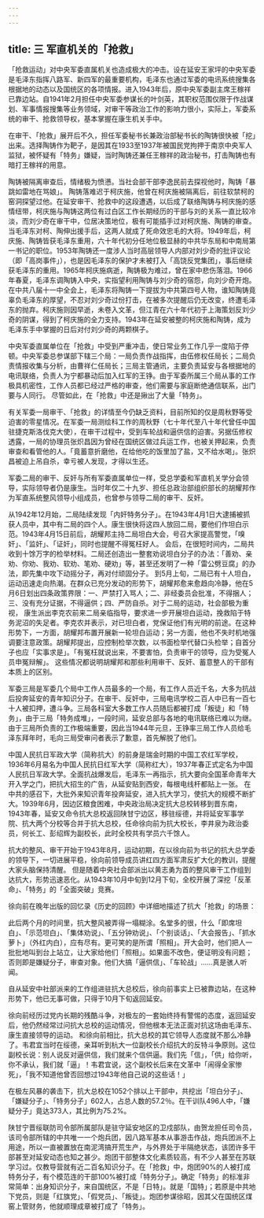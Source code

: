 ```yaml
---
---
---
```

title: 三  军直机关的「抢救」
---

「抢救运动」对中央军委直属机关也造成极大的冲击。设在延安王家坪的中央军委是毛泽东指挥八路军、新四军的最重要机构，毛泽东也通过军委的电讯系统搜集各根据地的动态以及国统区的各项情报。进入1943年后，原中央军委副主席王稼祥已靠边站。自1941年2月担任中央军委参谋长的叶剑英，其职权范围仅限于作战谋划、军事情报搜集等业务领域，对审干等政治工作的影响力很小，实际上，军委系统的审干、抢救领导权，基本掌握在康生机关手中。

在审干、「抢救」展开后不久，担任军委秘书长兼政治部秘书长的陶铸很快被「挖」出来。选择陶铸作为靶子，是因其在1933至1937年被国民党拘押于南京中央军人监狱，被怀疑有「特务」嫌疑，当时陶铸还兼任王稼祥的政治秘书，打击陶铸也有暗打王稼祥的用意。

陶铸被隔离审查后，情绪极为愤懑。当社会部干部李逸民前去探视他时，陶铸「暴跳如雷地在骂娘」。 陶铸落难迟于柯庆施，他曾在柯庆施被隔离后，前往软禁柯的窑洞探望过他。在延安审干、抢救中的这段遭遇，以后成了联络陶铸与柯庆施的感情纽带，柯庆施与陶铸这两位有过白区工作长期经历的干部与刘的关系一直比较冷淡，而刘少奇在审干中，位居决策地位，极有可能插手过对柯庆施、陶铸的审查。当毛泽东对柯、陶伸出援手后，这两人就成了死命效忠毛的大将。1949年后，柯庆施、陶铸皆获毛泽东重用，六十年代初分任地位极显赫的中共华东局和中南局第一书记的职位。1953年陶铸还一度涉人当时高层领导人内部对刘少奇的批评议论（即「高岗事件」），也是因毛泽东的保护才未被打入「高饶反党集团」，事后继续获毛泽东的重用。1965年柯庆施病逝，陶铸极为难过，曾在家中悲伤落泪。1966年春夏，毛泽东调陶铸入中央，实指望利用陶铸与刘少奇的宿怨，向刘少奇开炮。在中共八届十一中全会上，毛泽东将陶铸一下提拔为中共第四号人物，谁知陶铸竟辜负毛泽东的厚望，不忍对刘少奇过份打击，在被多次提醒后仍无改变，终遭毛泽东的抛弃。柯庆施则因早逝，未卷入文革，但江青在六十年代初于上海策划反刘少奇的阴谋，得到了柯庆施的全力支持。1943年在延安被整的柯庆施和陶铸，成为毛泽东手中掌握的日后对付刘少奇的两颗棋子。

中央军委直属单位在「抢救」中受到严重冲击，使日常业务工作几乎一度陷于停顿。中央军委总参谋部下辖三个局：一局负责作战指挥，由伍修权任局长；二局负责情报收集与分析，由曹祥仁任局长；三局主管通讯，主要负责延安与各根据地的电讯联络，负责人为宁都暴动后加入红军的王铮。由于军委所属三个局从事的工作极具机密性，工作人员都已经过严格的审查，他们需要与家庭断绝通信联系，出门要与人同行。 尽管如此，在「抢救」中还是揪出了大量「特务」。

有关军委一局审干、「抢救」的详情至今仍缺乏资料，目前所知的仅是周秋野等受迫害的零星情况。在军委一局测绘科工作的周秋野（七十年代至八十年代曾任中国驻捷克斯洛伐克大使），在审干过程中，受到车轮战和逼供信的迫害。另据伍修权透露，一局的协理员张炽昌因为曾经在国统区做过兵运工作，也被关押起来，负责审查和看管他的人。「竟蓄意折磨他，在给他吃的饭里加了盐，又不给水喝」。张炽昌被迫上吊自杀，幸亏被人发现，才得以生还。 

军委二局的审干、反奸与所有军委直属单位一样，受总学委和军直机关学分会领导，实际领导者仍是康生。当时年仅二十九岁、担任总政治部组织部长的胡耀邦作为军直系统整风领导小组成员，也曾参与领导二局的审干、反奸。

从1942年12月始，二局陆续发现「内奸特务分子」。在1943年4月1日大逮捕被抓获人员中，其中有二局的四个人。康生很快将这四人放回二局，要他们作坦白示范。1943年4月15日前后，胡耀邦主持二局坦白大会，号召大家提高警觉，「嗅奸」、「监奸」、「证奸」，同时也提醒不得冤枉好人。 会后，在很短时间内，二局共收到十馀万字的检举材料。二局还创造出一整套劝说坦白分子的办法：「善劝、亲劝、你劝、我劝、软劝、笔劝、硬劝」等，甚至还发明了一种「雷公劈豆腐」的办法，即先集中攻下动摇分子，再对付顽固分子。 到5月上旬，二局已有十人坦白，运动迅速走向热潮。在群众已充分发动的形势下，胡耀邦愈来愈趋向冷静，他在5月6日划出四条政策界限：一、严禁打入骂人；二、非经委员会批准，不得捆人；三、没有充分证据，不得逼供；四、严防自杀。对于二局的运动，社会部极为重视， 康生派出李克农前来二局亲临指导，要求进一步开展坦白运动，挽救陷于特务泥沼的失足者。李克农并表示，对已坦白者，党保证他们有光明的前途。在这种形势下，一方面，胡耀邦布置开展新一轮坦白运动；另一方面，他也不失时机地强调要注意政策。胡耀邦提出，应控制检举次数，以书面检举代替口头检举；自首分子也应「实事求是」。「有冤枉就说出来，不要害怕，负责审干的领导，应为受冤人员申冤辩解」。 这些情况都说明胡耀邦和那些利用审干、反奸、蓄意整人的干部有本质上的区别。

军委三局是军委几个局中工作人员最多的一个局，有工作人员近千名，大多为抗战后投奔延安的青年知识分子。在审干、反奸中，三局电讯学校二百人中已有一百七十人被扣押，遭斗争。三局各科室大多数工作人员随后都被打成「叛徒」和「特务」，由于三局「特务成堆」，一段时间，延安总部与各地的电讯联络已难以为继。由于三局所负责的工作极端重要，因此当1944年元旦，王铮率三局工作人员给毛泽东拜年时，毛向三局受审问者表示了歉意，首先解脱了他们。

中国人民抗日军政大学（简称抗大）的前身是瑞金时期的中国工农红军学校，1936年6月易名为中国人民抗日红军大学（简称红大），1937年春正式定名为中国人民抗日军政大学。全面抗战爆发后，毛泽东一再指示，抗大要向全国革命青年大开入学之门，把抗大招生的广告，从延安贴到西安，每根电线杆都贴上一张。 在中共的感召下，大批外来知识青年投奔延安，进入抗大学习，使抗大的规模不断扩大。1939年6月，因边区粮食困难，中央政治局决定抗大总校转移到晋东南，1943年春，延安又命令抗大总校返回陕甘宁边区，移驻绥德，并将延安军事学院、抗大两个分校等合并于抗大总校，任命徐向前为抗大校长，李井泉为政治委员，何长工、彭绍辉为副校长，此时全校共有学员六千馀人。

抗大的整风、审干开始于1943年8月，运动初期，在以徐向前为书记的抗大总学委的领导下，一切进展平稳，徐向前领导成员讲红四方面军肃反扩大化的教训，提醒大家头脑保持清醒。 但是随着中央社会部派出以黄志勇为首的整风审干工作组到达抗大，形势迅速恶化。从1943年10月中旬到12月下旬，全校开展了深挖「反革命」、「特务」的「全面突破」竞赛。

徐向前在晚年出版的回忆录《历史的回顾》中详细地描述了抗大「抢救」的场景：

此后两个月的时间里，抗大整风被弄得一塌糊涂。名堂多的很，什么「即席坦白」、「示范坦白」、「集体劝说」、「五分钟劝说」、「个别谈话」、「大会报告」、「抓水萝卜」（外红内白），应有尽有。更可笑的是所谓「照相」。开大会时，他们把人一批批地叫到台上站立，让大家给他们「照相」。如果面不改色，便证明没有问题；否则即是嫌疑分子，审查对象。他们大搞「逼供信」、「车轮战」……真是骇人听闻。 

自从延安中社部派来的工作组进驻抗大总校后，徐向前事实上已被靠边站，在这种形势下，他已无事可做，只得于10月下旬返回延安。

徐向前经历过党内长期的残酷斗争，对极左的一套始终持有警惕的态度，返回延安后，他仍然经常过问抗大总校的运动情况，但他根本无法正面对抗这场由毛泽东、康生直接领导的运动。 和徐向前相比，抗大总校的其它领导人态度就不那么冷静了。韦君宜当时在绥德，亲耳听到杭大一位副校长介绍抗大的反特斗争原则。这位副校长说：别人说反对逼供信，我们就来个信供逼。我们先「信」，「供」给你听，你不承认，我们就「逼」！韦君宜说，这个副校长后来在文革中「闹得全家惨死」，「我不知道他曾否回想过1943年他自己说的这些话！」 

在极左风暴的袭击下，抗大总校在1052个排以上干部中，共挖出「坦白分子」、「嫌疑分子」、「特务分子」602人，占总人数的57.2％。在干训队496人中，「嫌疑分子」竟达373人，其比例为75.2%。 

陕甘宁晋绥联防司令部所属部队是驻守延安地区的卫戍部队，由贺龙担任司令员，该司令部所辖的中共唯一一个炮兵团，因八路军基本从事游击作战，炮兵团派不上用途，所以一直被置放在南泥湾搞开荒生产，与外界处于半隔绝状态，该团许多干部甚至对延安动态也知之甚少。炮团干部整体文化素质较高，有不少人甚至在苏联学习过。仅教导营就有近二百名知识分子。在「抢救」中，炮团90%的人被打成特务分子，有个模范连的干部100%被打成「特务分子」。确定「特务」的标准非常简单：出身知识分子，来自国统区，不是「日特」。就是「国特」；若原是中共地下党员，则是「红旗党」、「假党员」、「叛徒」。炮团参谋徐昭，因其父在国统区煤窑上管财务，他就顺理成章被打成了「特务」。 
